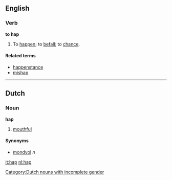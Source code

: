 ==English==
===Verb===
'''to hap'''

#To [[happen]]; to [[befall]]; to [[chance]].

====Related terms====
*[[happenstance]]
*[[mishap]]

----

==Dutch==
===Noun===
'''hap''' [[Category:Dutch nouns with incomplete gender]]

# [[mouthful]]

====Synonyms====
*[[mondvol]] ''n''

[[it:hap]]
[[nl:hap]]
